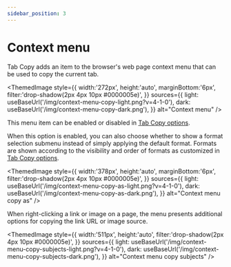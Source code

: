 ```yaml
---
sidebar_position: 3
---
```



# Context menu

Tab Copy adds an item to the browser's web page context menu that can be used to copy the current tab.

<ThemedImage
  style={{
    width:'272px',
    height:'auto',
    marginBottom:'6px',
    filter:'drop-shadow(2px 4px 10px #0000005e)',
  }}
  sources={{
    light: useBaseUrl('/img/context-menu-copy-light.png?v=4-1-0'),
    dark: useBaseUrl('/img/context-menu-copy-dark.png'),
  }}
  alt="Context menu"
/>

This menu item can be enabled or disabled in [Tab Copy options](./options.mdx#show-context-menu).

When this option is enabled, you can also choose whether to show a format selection submenu instead of simply applying the default format. Formats are shown according to the visibility and order of formats as customized in [Tab Copy options](./options.mdx#formats).

<ThemedImage
  style={{
    width:'378px',
    height:'auto',
    marginBottom:'6px',
    filter:'drop-shadow(2px 4px 10px #0000005e)',
  }}
  sources={{
    light: useBaseUrl('/img/context-menu-copy-as-light.png?v=4-1-0'),
    dark: useBaseUrl('/img/context-menu-copy-as-dark.png'),
  }}
  alt="Context menu copy as"
/>

When right-clicking a link or image on a page, the menu presents additional options for copying the link URL or image source.

<ThemedImage
  style={{
    width:'511px',
    height:'auto',
    filter:'drop-shadow(2px 4px 10px #0000005e)',
  }}
  sources={{
    light: useBaseUrl('/img/context-menu-copy-subjects-light.png?v=4-1-0'),
    dark: useBaseUrl('/img/context-menu-copy-subjects-dark.png'),
  }}
  alt="Context menu copy subjects"
/>